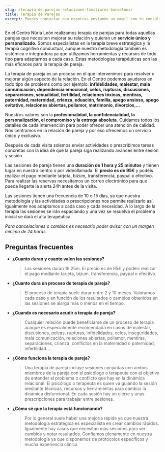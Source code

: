 ```yaml
---
slug: /terapia-de-parejas-relaciones-familiares-barcelona/
title: Terapia de Parejas
excerpt: Puedes contactar con nosotras enviando un email con tu consulta a psicologa@nurialeon.com, seguirnos en redes sociales o escribir un mensaje a través del formulario de contacto.
---
```

En el Centro Núria León realizamos terapia de parejas para todas aquellas parejas que necesiten mejorar su relación y quieran un **servicio único y personalizado.** 
Somos especialistas en la terapia breve estratégica y la terapia cognitivo conductual, aunque nuestro metodología también es sistémica e integradora ya que utilizamos herramientas y recursos de todo tipo para adaptarnos a cada caso. Estas metodologías terapéuticas son las más eficaces para la terapia de pareja.

La terapia de pareja es un proceso en el que intervenimos para resolver o mejorar algún aspecto de la relación. En el Centro podemos ayudaros en todo tipo de problems como por ejemplo: **infidelidades, malestar, mala comunicación, dependencia emocional, celos, rupturas, discusiones, separaciones, sexualidad, fertilidad, relaciones tóxicas, mentiras, paternidad, maternidad, crianza, eduación, familia, apego ansioso, apego evitativo, relaciones abiertas, poliamor, matrimonio, divorcios,...**

Nuestros valores son la **profesionalidad, la confidencialidad, la personalización, el compromiso y la entrega absoluta.** Cuidamos todos los detalles de cada intervención para poder ofrecer una atención de calidad. Nos centramos en la relación de pareja y por eso ofrecemos un servicio único y exclusivo. 

Después de cada visita solemos enviar actividades o prescribimos tareas concretas con la idea de que la pareja siga realizando avances entre sesión y sesión. 


Las sesiones de pareja tienen una **duración de 1 hora y 25 minutos** y tienen lugar en nuestro centro o por videollamada. El **precio es de 95€** y podéis realizar el pago mediante tarjeta, bizum, transferencia, paypal o efectivo.
Para realizar las reservas necesitamos un correo electrónico para que pueda llegarte la alerta 24h antes de la visita. 

Las sesiones tienen una frecuencia de 10 o 15 días, ya que nuestra metodología y las actividades o prescripciones nos permite realizarlo así. Igualmente nos adaptamos a cada caso y cada necesidad. A lo largo de la terapia las sesiones se irán espaciando y una vez se resuelva el problema inicial se dará el alta terapéutica.

*Para cancelaciones o cambios es necesario poder avisar con un margen mínimo de 24 horas.*

## Preguntas frecuentes

- **¿Cuanto duran y cuanto valen las sesiones?**
  > Las sesiones duran 1h 25m.  El precio es de 95€ y podéis realizar el pago mediante tarjeta, bizum, transferencia, paypal o efectivo.

- **¿Cuanto dura un proceso de terapia de pareja?**
  > El proceso de terapia suele durar entre 2 y 10 meses. Valoramos cada caso y en función de los resultados o cambios obtenidos en las sesiones se alarga más o menos en el tiempo. 
- **¿Cuando es necesario acudir a terapia de pareja?**
  > Cualquier relación puede beneficiarse de un proceso de terapia aunque es especialmente recomendada en casos de malestar, discusiones, peleas, rupturas, infidelidades, celos, inseguridades, mala comunicación, relaciones abiertas, poliamor, mentiras, separaciones, crianza, conflictos en la maternidad o paternidad, infertilidad...

- **¿Cómo funciona la terapia de pareja?**
  > Una terapia de pareja incluye sesiones conjuntas con ambos miembros de la pareja con el psicólogo o terapeuta con el objetivo de entender el problema o conflicto que hay en la dinámica relacional. El psicólogo o terapeuta es quien va guiando la sesión mediante técnicas, recursos y herramientas para cambiar la dinámica disfuncional. En cada sesión hay un cierre y unas prescripciones para trabajar entre sesiones. 

- **¿Cómo sé que la terapia está funcionando?**
  > Por lo general suele haber una mejoría rápida ya que nuestra metodología estratégica es especialista en crear cambios rápidos. Igualmente hay casos que necesitan más sesiones para ver cambios y notar resultados. Confiamos plenamente en nuestra metodología ya que disponemos de protocolos específicos y mucha experiencia clínica.